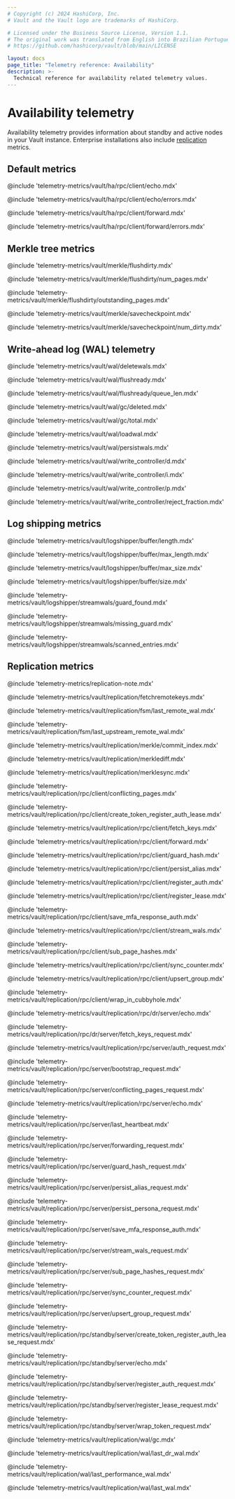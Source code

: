 ```yaml
---
# Copyright (c) 2024 HashiCorp, Inc.
# Vault and the Vault logo are trademarks of HashiCorp.

# Licensed under the Business Source License, Version 1.1.
# The original work was translated from English into Brazilian Portuguese.
# https://github.com/hashicorp/vault/blob/main/LICENSE

layout: docs
page_title: "Telemetry reference: Availability"
description: >-
  Technical reference for availability related telemetry values.
---
```


# Availability telemetry

Availability telemetry provides information about standby and active nodes in
your Vault instance. Enterprise installations also include
[replication](/vault/docs/enterprise/replication) metrics.

## Default metrics

@include 'telemetry-metrics/vault/ha/rpc/client/echo.mdx'

@include 'telemetry-metrics/vault/ha/rpc/client/echo/errors.mdx'

@include 'telemetry-metrics/vault/ha/rpc/client/forward.mdx'

@include 'telemetry-metrics/vault/ha/rpc/client/forward/errors.mdx'

## Merkle tree metrics

@include 'telemetry-metrics/vault/merkle/flushdirty.mdx'

@include 'telemetry-metrics/vault/merkle/flushdirty/num_pages.mdx'

@include 'telemetry-metrics/vault/merkle/flushdirty/outstanding_pages.mdx'

@include 'telemetry-metrics/vault/merkle/savecheckpoint.mdx'

@include 'telemetry-metrics/vault/merkle/savecheckpoint/num_dirty.mdx'

## Write-ahead log (WAL) telemetry

@include 'telemetry-metrics/vault/wal/deletewals.mdx'

@include 'telemetry-metrics/vault/wal/flushready.mdx'

@include 'telemetry-metrics/vault/wal/flushready/queue_len.mdx'

@include 'telemetry-metrics/vault/wal/gc/deleted.mdx'

@include 'telemetry-metrics/vault/wal/gc/total.mdx'

@include 'telemetry-metrics/vault/wal/loadwal.mdx'

@include 'telemetry-metrics/vault/wal/persistwals.mdx'

@include 'telemetry-metrics/vault/wal/write_controller/d.mdx'

@include 'telemetry-metrics/vault/wal/write_controller/i.mdx'

@include 'telemetry-metrics/vault/wal/write_controller/p.mdx'

@include 'telemetry-metrics/vault/wal/write_controller/reject_fraction.mdx'

## Log shipping metrics

@include 'telemetry-metrics/vault/logshipper/buffer/length.mdx'

@include 'telemetry-metrics/vault/logshipper/buffer/max_length.mdx'

@include 'telemetry-metrics/vault/logshipper/buffer/max_size.mdx'

@include 'telemetry-metrics/vault/logshipper/buffer/size.mdx'

@include 'telemetry-metrics/vault/logshipper/streamwals/guard_found.mdx'

@include 'telemetry-metrics/vault/logshipper/streamwals/missing_guard.mdx'

@include 'telemetry-metrics/vault/logshipper/streamwals/scanned_entries.mdx'

## Replication metrics <EnterpriseAlert product="vault" inline />

@include 'telemetry-metrics/replication-note.mdx'

@include 'telemetry-metrics/vault/replication/fetchremotekeys.mdx'

@include 'telemetry-metrics/vault/replication/fsm/last_remote_wal.mdx'

@include 'telemetry-metrics/vault/replication/fsm/last_upstream_remote_wal.mdx'

@include 'telemetry-metrics/vault/replication/merkle/commit_index.mdx'

@include 'telemetry-metrics/vault/replication/merklediff.mdx'

@include 'telemetry-metrics/vault/replication/merklesync.mdx'

@include 'telemetry-metrics/vault/replication/rpc/client/conflicting_pages.mdx'

@include 'telemetry-metrics/vault/replication/rpc/client/create_token_register_auth_lease.mdx'

@include 'telemetry-metrics/vault/replication/rpc/client/fetch_keys.mdx'

@include 'telemetry-metrics/vault/replication/rpc/client/forward.mdx'

@include 'telemetry-metrics/vault/replication/rpc/client/guard_hash.mdx'

@include 'telemetry-metrics/vault/replication/rpc/client/persist_alias.mdx'

@include 'telemetry-metrics/vault/replication/rpc/client/register_auth.mdx'

@include 'telemetry-metrics/vault/replication/rpc/client/register_lease.mdx'

@include 'telemetry-metrics/vault/replication/rpc/client/save_mfa_response_auth.mdx'

@include 'telemetry-metrics/vault/replication/rpc/client/stream_wals.mdx'

@include 'telemetry-metrics/vault/replication/rpc/client/sub_page_hashes.mdx'

@include 'telemetry-metrics/vault/replication/rpc/client/sync_counter.mdx'

@include 'telemetry-metrics/vault/replication/rpc/client/upsert_group.mdx'

@include 'telemetry-metrics/vault/replication/rpc/client/wrap_in_cubbyhole.mdx'

@include 'telemetry-metrics/vault/replication/rpc/dr/server/echo.mdx'

@include 'telemetry-metrics/vault/replication/rpc/dr/server/fetch_keys_request.mdx'

@include 'telemetry-metrics/vault/replication/rpc/server/auth_request.mdx'

@include 'telemetry-metrics/vault/replication/rpc/server/bootstrap_request.mdx'

@include 'telemetry-metrics/vault/replication/rpc/server/conflicting_pages_request.mdx'

@include 'telemetry-metrics/vault/replication/rpc/server/echo.mdx'

@include 'telemetry-metrics/vault/replication/rpc/server/last_heartbeat.mdx'

@include 'telemetry-metrics/vault/replication/rpc/server/forwarding_request.mdx'

@include 'telemetry-metrics/vault/replication/rpc/server/guard_hash_request.mdx'

@include 'telemetry-metrics/vault/replication/rpc/server/persist_alias_request.mdx'

@include 'telemetry-metrics/vault/replication/rpc/server/persist_persona_request.mdx'

@include 'telemetry-metrics/vault/replication/rpc/server/save_mfa_response_auth.mdx'

@include 'telemetry-metrics/vault/replication/rpc/server/stream_wals_request.mdx'

@include 'telemetry-metrics/vault/replication/rpc/server/sub_page_hashes_request.mdx'

@include 'telemetry-metrics/vault/replication/rpc/server/sync_counter_request.mdx'

@include 'telemetry-metrics/vault/replication/rpc/server/upsert_group_request.mdx'

@include 'telemetry-metrics/vault/replication/rpc/standby/server/create_token_register_auth_lease_request.mdx'

@include 'telemetry-metrics/vault/replication/rpc/standby/server/echo.mdx'

@include 'telemetry-metrics/vault/replication/rpc/standby/server/register_auth_request.mdx'

@include 'telemetry-metrics/vault/replication/rpc/standby/server/register_lease_request.mdx'

@include 'telemetry-metrics/vault/replication/rpc/standby/server/wrap_token_request.mdx'

@include 'telemetry-metrics/vault/replication/wal/gc.mdx'

@include 'telemetry-metrics/vault/replication/wal/last_dr_wal.mdx'

@include 'telemetry-metrics/vault/replication/wal/last_performance_wal.mdx'

@include 'telemetry-metrics/vault/replication/wal/last_wal.mdx'
